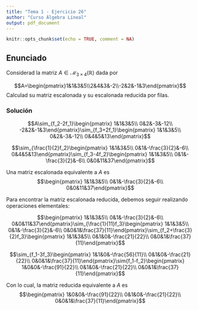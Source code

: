 ---
title: "Tema 1 - Ejercicio 26"
author: "Curso Álgebra Lineal"
output: pdf_document
---

```{r setup, include=FALSE}
knitr::opts_chunk$set(echo = TRUE, comment = NA)
```

## Enunciado

Considerad la matriz $A\in\mathcal{M}_{3\times 4}(\mathbb{R})$ dada por

$$A=\begin{pmatrix}1&1&3&5\\2&4&3&-2\\-2&2&-1&3\end{pmatrix}$$
Calculad su matriz escalonada y su escalonada reducida por filas.

### Solución

$$A\sim_{f_2-2f_1}\begin{pmatrix}
1&1&3&5\\
0&2&-3&-12\\
-2&2&-1&3\end{pmatrix}\sim_{f_3+2f_1}\begin{pmatrix}
1&1&3&5\\
0&2&-3&-12\\
0&4&5&13\end{pmatrix}$$

$$\sim_{\frac{1}{2}f_2}\begin{pmatrix}
1&1&3&5\\
0&1&-\frac{3}{2}&-6\\
0&4&5&13\end{pmatrix}\sim_{f_3-4f_2}\begin{pmatrix}
1&1&3&5\\
0&1&-\frac{3}{2}&-6\\
0&0&11&37\end{pmatrix}$$

Una matriz escalonada equivalente a $A$ es $$\begin{pmatrix}
1&1&3&5\\
0&1&-\frac{3}{2}&-6\\
0&0&11&37\end{pmatrix}$$

Para encontrar la matriz escalonada reducida, debemos seguir realizando operaciones elementales:

$$\begin{pmatrix}
1&1&3&5\\
0&1&-\frac{3}{2}&-6\\
0&0&11&37\end{pmatrix}\sim_{\frac{1}{11}f_3}\begin{pmatrix}
1&1&3&5\\
0&1&-\frac{3}{2}&-6\\
0&0&1&\frac{37}{11}\end{pmatrix}\sim_{f_2+\frac{3}{2}f_3}\begin{pmatrix}
1&1&3&5\\
0&1&0&-\frac{21}{22}\\
0&0&1&\frac{37}{11}\end{pmatrix}$$

$$\sim_{f_1-3f_3}\begin{pmatrix}
1&1&0&-\frac{56}{11}\\
0&1&0&-\frac{21}{22}\\
0&0&1&\frac{37}{11}\end{pmatrix}\sim{f_1-f_2}\begin{pmatrix}
1&0&0&-\frac{91}{22}\\
0&1&0&-\frac{21}{22}\\
0&0&1&\frac{37}{11}\end{pmatrix}$$

Con lo cual, la matriz reducida equivalente a $A$ es $$\begin{pmatrix}
1&0&0&-\frac{91}{22}\\
0&1&0&-\frac{21}{22}\\
0&0&1&\frac{37}{11}\end{pmatrix}$$